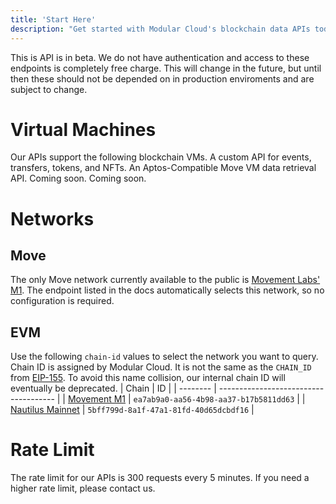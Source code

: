 ```yaml
---
title: 'Start Here'
description: "Get started with Modular Cloud's blockchain data APIs today."
---
```


<Note>
  This is API is in beta. We do not have authentication and access to these endpoints is completely free charge. This will change in the future, but until then these should not be depended on in production enviroments and are subject to change.
</Note>

# Virtual Machines
Our APIs support the following blockchain VMs.
<CardGroup cols={2}>
  <Card title="EVM" href="/api-reference/evm" icon="ethereum">
    A custom API for events, transfers, tokens, and NFTs.
  </Card>
  <Card title="Move" href="/api-reference/move" icon="droplet">
    An Aptos-Compatible Move VM data retrieval API.
  </Card>
  <Card title="Cosmos SDK" icon="clock">
    Coming soon.
  </Card>
  <Card title="SVM" icon="clock">
    Coming soon.
  </Card>
</CardGroup>

# Networks
## Move
The only Move network currently available to the public is [Movement Labs' M1](https://docs.movementlabs.xyz/networks/m1). The endpoint listed in the docs automatically selects this network, so no configuration is required.
## EVM
Use the following `chain-id` values to select the network you want to query.
<Note>Chain ID is assigned by Modular Cloud. It is not the same as the `CHAIN_ID` from [EIP-155](https://github.com/ethereum/EIPs/blob/master/EIPS/eip-155.md). To avoid this name collision, our internal chain ID will eventually be deprecated.</Note>
| Chain | ID                           |
| -------- | ------------------------------------- |
| [Movement M1](https://docs.movementlabs.xyz/networks/m1)     | `ea7ab9a0-aa56-4b98-aa37-b17b5811dd63`                     |
| [Nautilus Mainnet](https://docs.nautchain.xyz/nautilus-mainnet)     | `5bff799d-8a1f-47a1-81fd-40d65dcbdf16`                          |

# Rate Limit
The rate limit for our APIs is 300 requests every 5 minutes. If you need a higher rate limit, please contact us.